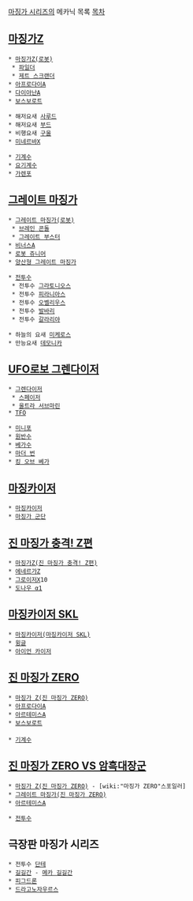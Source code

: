 [[마징가 시리즈]]의 메카닉 목록
[[목차]]
== [[마징가Z]] ==
 * [[마징가Z(로봇)]] 
  * [[파일더]]
  * [[제트 스크랜더]]
 * [[아프로다이A]]
 * [[다이아난A]]
 * [[보스보로트]]

 * 해저요새 [[사루드]]
 * 해저요새 [[부드]]
 * 비행요새 [[구울]]
 * [[미네르바X]]

 * [[기계수]]
 * [[요기계수]]
 * [[가렌포]]

== [[그레이트 마징가]] ==
 * [[그레이트 마징가(로봇)]]
  * [[브레인 콘돌]]
  * [[그레이트 부스터]]
 * [[비너스A]]
 * [[로봇 쥬니어]]
 * [[양산형 그레이트 마징가]]

 * [[전투수]]
  * 전투수 [[그라토니오스]]
  * 전투수 [[피라니아스]]
  * 전투수 [[오벨리우스]]
  * 전투수 [[발바리]]
  * 전투수 [[갈라리야]]

 * 하늘의 요새 [[미케로스]]
 * 만능요새 [[데모니카]]

== [[UFO로보 그렌다이저]] ==
 * [[그렌다이저]]
  * [[스페이저]]
  * [[울트라 서브마린]]
 * [[TFO]]

 * [[미니포]] 
 * [[원반수]]
 * [[베가수]]
 * [[마더 번]]
 * [[킹 오브 베가]]
 
== [[마징카이저]] ==
 * [[마징카이저]]
 * [[마징가 군단]]

== [[진 마징가 충격! Z편]] ==
 * [[마징가Z(진 마징가 충격! Z편)]]
 * [[에네르가Z]]
 * [[그로이저X]]10
 * [[도나우 α1]]

== [[마징카이저 SKL]] ==
 * [[마징카이저(마징카이저 SKL)]]
 * [[윙글]]
 * [[아이언 카이저]]

== [[진 마징가 ZERO]] ==
 * [[마징가 Z(진 마징가 ZERO)]]
 * [[아프로다이A]]
 * [[아르테미스A]]
 * [[보스보로트]] 
 
 * [[기계수]]

== [[진 마징가 ZERO VS 암흑대장군]] ==
 * [[마징가 Z(진 마징가 ZERO)]] - [wiki:"마징가 ZERO"스포일러]
 * [[그레이트 마징가(진 마징가 ZERO)]]
 * [[아르테미스A]]

 * [[전투수]]

== 극장판 마징가 시리즈 ==
 * 전투수 [[단테]]
 * [[길길간]] - [[메카 길길간]]
 * [[피그드론]]
 * [[드라고노자우르스]]
